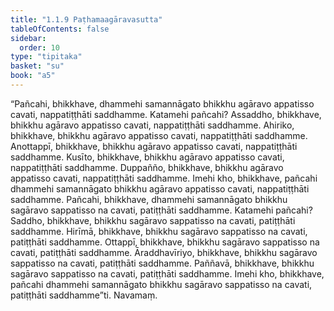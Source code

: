 ```yaml
---
title: "1.1.9 Paṭhamaagāravasutta"
tableOfContents: false
sidebar:
  order: 10
type: "tipitaka"
basket: "su"
book: "a5"
---
```



<DynamicBreadcrumb />

<Division number="9" book="a5">

<Paragraph number="35" book="a5">
“Pañcahi, bhikkhave, dhammehi samannāgato bhikkhu agāravo appatisso cavati, nappatiṭṭhāti saddhamme. Katamehi pañcahi? Assaddho, bhikkhave, bhikkhu agāravo appatisso cavati, nappatiṭṭhāti saddhamme. Ahiriko, bhikkhave, bhikkhu agāravo appatisso cavati, nappatiṭṭhāti saddhamme. Anottappī, bhikkhave, bhikkhu agāravo appatisso cavati, nappatiṭṭhāti saddhamme. Kusīto, bhikkhave, bhikkhu agāravo appatisso cavati, nappatiṭṭhāti saddhamme. Duppañño, bhikkhave, bhikkhu agāravo appatisso cavati, nappatiṭṭhāti saddhamme. Imehi kho, bhikkhave, pañcahi dhammehi samannāgato bhikkhu agāravo appatisso cavati, nappatiṭṭhāti saddhamme.
</Paragraph>

<Paragraph number="36" book="a5">
Pañcahi, bhikkhave, dhammehi samannāgato bhikkhu sagāravo sappatisso na cavati, patiṭṭhāti saddhamme. Katamehi pañcahi? Saddho, bhikkhave, bhikkhu sagāravo sappatisso na cavati, patiṭṭhāti saddhamme. Hirīmā, bhikkhave, bhikkhu sagāravo sappatisso na cavati, patiṭṭhāti saddhamme. Ottappī, bhikkhave, bhikkhu sagāravo sappatisso na cavati, patiṭṭhāti saddhamme. Āraddhavīriyo, bhikkhave, bhikkhu sagāravo sappatisso na cavati, patiṭṭhāti saddhamme. Paññavā, bhikkhave, bhikkhu sagāravo sappatisso na cavati, patiṭṭhāti saddhamme. Imehi kho, bhikkhave, pañcahi dhammehi samannāgato bhikkhu sagāravo sappatisso na cavati, patiṭṭhāti saddhamme”ti.

</Paragraph>
</Division>

<Paragraph number="37" type="center" book="a5">
Navamaṃ.
</Paragraph>